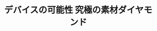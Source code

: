 ﻿---
title: "デバイスの可能性 究極の素材ダイヤモンド"
category: "工学"
vol: "80"
interviewee: "波多野 睦子"
url: ""
tags: []
pdf: "80-5-hatano.pdf"
facephoto: ""
career: ""
preface: "2012年4月に完成したばかりのソーラーパネルで囲まれた建物、その名も環境エネルギーイノベーショ ン棟。そこは学部や専攻の垣根を越えて環境やエネルギーに関連した研究室を集めた場所である。本稿で はその中でもパワーデバイスという電力変換を行う電子素子の研究を主に行なっている波多野研究室につ いて紹介していく。"
---
